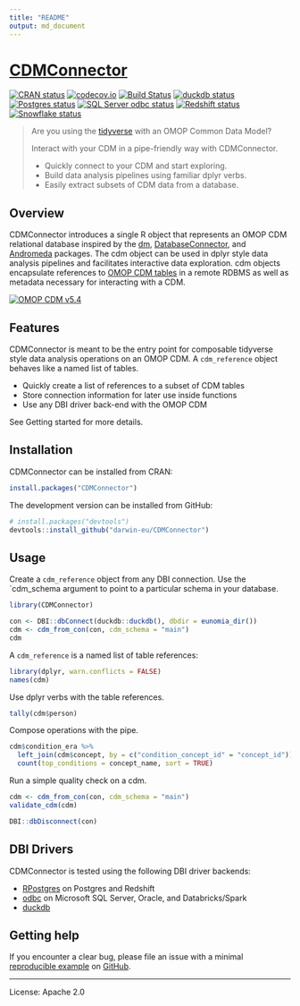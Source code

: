```yaml
---
title: "README"
output: md_document
---
```


<!-- README.md is generated from README.Rmd. Please edit that file -->

# [CDMConnector](https://darwin-eu.github.io/CDMConnector/)

<!-- badges: start -->
[![CRAN status](https://www.r-pkg.org/badges/version/CDMConnector)](https://CRAN.R-project.org/package=CDMConnector)
[![codecov.io](https://codecov.io/gh/OdyOSG/CDMConnector/coverage.svg?branch=main)](https://app.codecov.io/gh/OdyOSG/CDMConnector?branch=main)
[![Build Status](https://github.com/darwin-eu/CDMConnector/workflows/R-CMD-check/badge.svg)](https://github.com/darwin-eu/CDMConnector/actions?query=workflow%3AR-CMD-check)
[![duckdb status](https://github.com/darwin-eu/CDMConnector/workflows/duckdb-test/badge.svg)](https://github.com/darwin-eu/CDMConnector/actions?query=workflow%3Aduckdb-test)
[![Postgres status](https://github.com/darwin-eu/CDMConnector/workflows/postgres-test/badge.svg)](https://github.com/darwin-eu/CDMConnector/actions?query=workflow%3Apostgres-test)
[![SQL Server odbc status](https://github.com/darwin-eu/CDMConnector/workflows/sqlserver-odbc-test/badge.svg)](https://github.com/darwin-eu/CDMConnector/actions?query=workflow%3Asqlserver-odbc-test)
[![Redshift status](https://github.com/darwin-eu/CDMConnector/workflows/redshift-test/badge.svg)](https://github.com/darwin-eu/CDMConnector/actions?query=workflow%3Aredshift-test)
[![Snowflake status](https://github.com/darwin-eu/CDMConnector/workflows/snowflake-odbc-test/badge.svg)](https://github.com/darwin-eu/CDMConnector/actions?query=workflow%3Asnowflake-odbc-test)
<!-- badges: end -->


> Are you using the [tidyverse](https://www.tidyverse.org/) with an OMOP Common Data Model? 
>
> Interact with your CDM in a pipe-friendly way with CDMConnector.
>
> - Quickly connect to your CDM and start exploring.
> - Build data analysis pipelines using familiar dplyr verbs.
> - Easily extract subsets of CDM data from a database.


## Overview

CDMConnector introduces a single R object that represents an OMOP CDM relational database inspired by the [dm](https://dm.cynkra.com/), [DatabaseConnector](http://ohdsi.github.io/DatabaseConnector/), and [Andromeda](https://ohdsi.github.io/Andromeda/) packages. The cdm object can be used in dplyr style data analysis pipelines and facilitates interactive data exploration. cdm objects encapsulate references to [OMOP CDM tables](https://ohdsi.github.io/CommonDataModel/) in a remote RDBMS as well as metadata necessary for interacting with a CDM. 


[![OMOP CDM v5.4](https://ohdsi.github.io/CommonDataModel/images/cdm54.png)](https://ohdsi.github.io/CommonDataModel/)

## Features

CDMConnector is meant to be the entry point for composable tidyverse style data analysis operations on an OMOP CDM. 
A `cdm_reference` object behaves like a named list of tables.

- Quickly create a list of references to a subset of CDM tables
- Store connection information for later use inside functions
- Use any DBI driver back-end with the OMOP CDM

See Getting started for more details.


## Installation

CDMConnector can be installed from CRAN:

```r
install.packages("CDMConnector")
```

The development version can be installed from GitHub:

```r
# install.packages("devtools")
devtools::install_github("darwin-eu/CDMConnector")
```

## Usage

Create a `cdm_reference` object from any DBI connection. Use the `cdm_schema argument to point to a particular schema in your database.

```r
library(CDMConnector)

con <- DBI::dbConnect(duckdb::duckdb(), dbdir = eunomia_dir())
cdm <- cdm_from_con(con, cdm_schema = "main")
cdm
```

A `cdm_reference` is a named list of table references:

```r
library(dplyr, warn.conflicts = FALSE)
names(cdm)
```

Use dplyr verbs with the table references.

```r
tally(cdm$person)
```

Compose operations with the pipe.

```r
cdm$condition_era %>%
  left_join(cdm$concept, by = c("condition_concept_id" = "concept_id")) %>% 
  count(top_conditions = concept_name, sort = TRUE)
```

Run a simple quality check on a cdm.

```r
cdm <- cdm_from_con(con, cdm_schema = "main")
validate_cdm(cdm)
```


```r
DBI::dbDisconnect(con)
```

## DBI Drivers

CDMConnector is tested using the following DBI driver backends:

- [RPostgres](https://rpostgres.r-dbi.org/) on Postgres and Redshift
- [odbc](https://solutions.posit.co/connections/db/r-packages/odbc/) on Microsoft SQL Server, Oracle, and Databricks/Spark
- [duckdb](https://duckdb.org/docs/api/r) 


## Getting help

If you encounter a clear bug, please file an issue with a minimal [reproducible example](https://reprex.tidyverse.org/) on [GitHub](https://github.com/OdyOSG/CDMConnector/issues).


---

License: Apache 2.0


